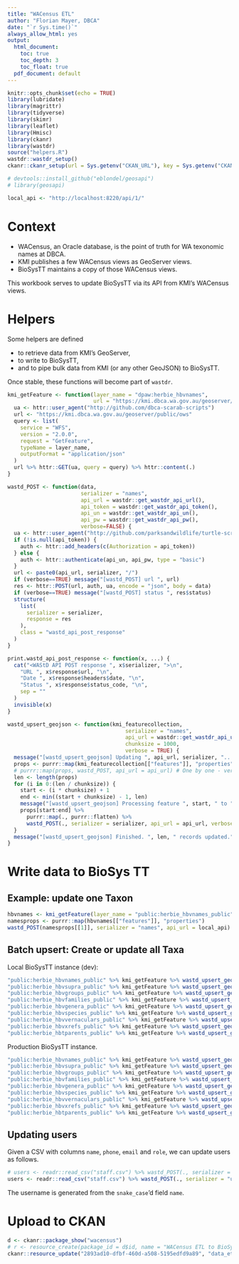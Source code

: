 ```yaml
---
title: "WACensus ETL"
author: "Florian Mayer, DBCA"
date: "`r Sys.time()`"
always_allow_html: yes
output:
  html_document:
    toc: true
    toc_depth: 3
    toc_float: true
  pdf_document: default
---
```




```r
knitr::opts_chunk$set(echo = TRUE)
library(lubridate)
library(magrittr)
library(tidyverse)
library(skimr)
library(leaflet)
library(Hmisc)
library(ckanr)
library(wastdr)
source("helpers.R")
wastdr::wastdr_setup()
ckanr::ckanr_setup(url = Sys.getenv("CKAN_URL"), key = Sys.getenv("CKAN_API_KEY"))

# devtools::install_github("eblondel/geosapi")
# library(geosapi)

local_api <- "http://localhost:8220/api/1/"
```

# Context

* WACensus, an Oracle database, is the point of truth for WA texonomic names at DBCA.
* KMI publishes a few WACensus views as GeoServer views.
* BioSysTT maintains a copy of those WACensus views.

This workbook serves to update BioSysTT via its API from KMI's WACensus views.


# Helpers
Some helpers are defined 

* to retrieve data from KMI's GeoServer,
* to write to BioSysTT,
* and to pipe bulk data from KMI (or any other GeoJSON) to BioSysTT.

Once stable, these functions will become part of `wastdr`.

```r
kmi_getFeature <- function(layer_name = "dpaw:herbie_hbvnames",
                           url = "https://kmi.dbca.wa.gov.au/geoserver/dpaw/ows") {
  ua <- httr::user_agent("http://github.com/dbca-scarab-scripts")
  url <- "https://kmi.dbca.wa.gov.au/geoserver/public/ows"
  query <- list(
    service = "WFS",
    version = "2.0.0",
    request = "GetFeature",
    typeName = layer_name,
    outputFormat = "application/json"
  )
  url %>% httr::GET(ua, query = query) %>% httr::content(.)
}

wastd_POST <- function(data,
                       serializer = "names",
                       api_url = wastdr::get_wastdr_api_url(),
                       api_token = wastdr::get_wastdr_api_token(),
                       api_un = wastdr::get_wastdr_api_un(),
                       api_pw = wastdr::get_wastdr_api_pw(),
                       verbose=FALSE) {
  ua <- httr::user_agent("http://github.com/parksandwildlife/turtle-scripts")
  if (!is.null(api_token)) {
    auth <- httr::add_headers(c(Authorization = api_token))
  } else {
    auth <- httr::authenticate(api_un, api_pw, type = "basic")
  }
  url <- paste0(api_url, serializer, "/")
  if (verbose==TRUE) message("[wastd_POST] url ", url)
  res <- httr::POST(url, auth, ua, encode = "json", body = data)
  if (verbose==TRUE) message("[wastd_POST] status ", res$status)
  structure(
    list(
      serializer = serializer,
      response = res
    ),
    class = "wastd_api_post_response"
  )
}

print.wastd_api_post_response <- function(x, ...) {
  cat("<WAStD API POST response ", x$serializer, ">\n",
    "URL ", x$response$url, "\n",
    "Date ", x$response$headers$date, "\n",
    "Status ", x$response$status_code, "\n",
    sep = ""
  )
  invisible(x)
}

wastd_upsert_geojson <- function(kmi_featurecollection,
                                     serializer = "names",
                                     api_url = wastdr::get_wastdr_api_url(),
                                     chunksize = 1000,
                                     verbose = TRUE) {
  message("[wastd_upsert_geojson] Updating ", api_url, serializer, "...")
  props <- purrr::map(kmi_featurecollection[["features"]], "properties")
  # purrr::map(props, wastd_POST, api_url = api_url) # One by one - very slow. Faster:
  len <- length(props)
  for (i in 0:(len / chunksize)) {
    start <- (i * chunksize) + 1
    end <- min((start + chunksize) - 1, len)
    message("[wastd_upsert_geojson] Processing feature ", start, " to ", end)
    props[start:end] %>%
      purrr::map(., purrr::flatten) %>%
      wastd_POST(., serializer = serializer, api_url = api_url, verbose = verbose)
  }
  message("[wastd_upsert_geojson] Finished. ", len, " records updated.")
}
```

# Write data to BioSys TT

## Example: update one Taxon

```r
hbvnames <- kmi_getFeature(layer_name = "public:herbie_hbvnames_public")
namesprops <- purrr::map(hbvnames[["features"]], "properties")
wastd_POST(namesprops[[1]], serializer = "names", api_url = local_api)
```

## Batch upsert: Create or update all Taxa
Local BioSysTT instance (dev):

```r
"public:herbie_hbvnames_public" %>% kmi_getFeature %>% wastd_upsert_geojson(serializer = "names", verbose = T, api_url = local_api)
"public:herbie_hbvsupra_public" %>% kmi_getFeature %>% wastd_upsert_geojson(serializer = "supra", verbose = T, api_url = local_api)
"public:herbie_hbvgroups_public" %>% kmi_getFeature %>% wastd_upsert_geojson(serializer = "groups", verbose = T, api_url = local_api)
"public:herbie_hbvfamilies_public" %>% kmi_getFeature %>% wastd_upsert_geojson(serializer = "families", verbose = T, api_url = local_api)
"public:herbie_hbvgenera_public" %>% kmi_getFeature %>% wastd_upsert_geojson(serializer = "genera", verbose = T, api_url = local_api)
"public:herbie_hbvspecies_public" %>% kmi_getFeature %>% wastd_upsert_geojson(serializer = "species", verbose = T, api_url = local_api)
"public:herbie_hbvvernaculars_public" %>% kmi_getFeature %>% wastd_upsert_geojson(serializer = "vernaculars", verbose = T, api_url = local_api)
"public:herbie_hbvxrefs_public" %>% kmi_getFeature %>% wastd_upsert_geojson(serializer = "xrefs", verbose = T, api_url = local_api)
"public:herbie_hbtparents_public" %>% kmi_getFeature %>% wastd_upsert_geojson(serializer = "parents", verbose = T, api_url = local_api)
```

Production BioSysTT instance.

```r
"public:herbie_hbvnames_public" %>% kmi_getFeature %>% wastd_upsert_geojson(serializer = "names", verbose = T)
"public:herbie_hbvsupra_public" %>% kmi_getFeature %>% wastd_upsert_geojson(serializer = "supra", verbose = T)
"public:herbie_hbvgroups_public" %>% kmi_getFeature %>% wastd_upsert_geojson(serializer = "groups", verbose = T)
"public:herbie_hbvfamilies_public" %>% kmi_getFeature %>% wastd_upsert_geojson(serializer = "families", verbose = T)
"public:herbie_hbvgenera_public" %>% kmi_getFeature %>% wastd_upsert_geojson(serializer = "genera", verbose = T)
"public:herbie_hbvspecies_public" %>% kmi_getFeature %>% wastd_upsert_geojson(serializer = "species", verbose = T)
"public:herbie_hbvvernaculars_public" %>% kmi_getFeature %>% wastd_upsert_geojson(serializer = "vernaculars", verbose = T)
"public:herbie_hbvxrefs_public" %>% kmi_getFeature %>% wastd_upsert_geojson(serializer = "xrefs", verbose = T)
"public:herbie_hbtparents_public" %>% kmi_getFeature %>% wastd_upsert_geojson(serializer = "parents", verbose = T)
```


## Updating users
Given a CSV with columns `name`, `phone`, `email` and `role`, we can update 
users as follows.

```r
# users <- readr::read_csv("staff.csv") %>% wastd_POST(., serializer = "users", api_url = local_api, verbose = TRUE)
users <- readr::read_csv("staff.csv") %>% wastd_POST(., serializer = "users", verbose = TRUE)
```

The username is generated from the `snake_case`'d field `name`.

# Upload to CKAN

```r
d <- ckanr::package_show("wacensus")
# r <- resource_create(package_id = d$id, name = "WACensus ETL to BioSysTT", format = "HTML", upload = "data_etl_wacensus.html")
ckanr::resource_update("2893ad10-dfbf-460d-a508-5195edfd9a89", "data_etl_wacensus.html")
```
